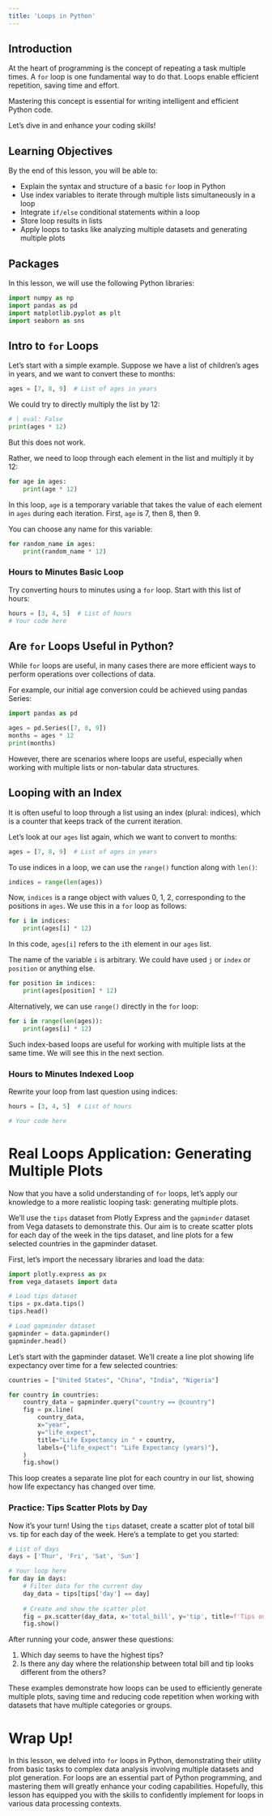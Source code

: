 ```yaml
---
title: 'Loops in Python'
---
```


## Introduction

At the heart of programming is the concept of repeating a task multiple times. A `for` loop is one fundamental way to do that. Loops enable efficient repetition, saving time and effort.

Mastering this concept is essential for writing intelligent and efficient Python code.

Let's dive in and enhance your coding skills!

## Learning Objectives

By the end of this lesson, you will be able to:

- Explain the syntax and structure of a basic `for` loop in Python
- Use index variables to iterate through multiple lists simultaneously in a loop
- Integrate `if/else` conditional statements within a loop
- Store loop results in lists
- Apply loops to tasks like analyzing multiple datasets and generating multiple plots

## Packages

In this lesson, we will use the following Python libraries:

```python
import numpy as np
import pandas as pd
import matplotlib.pyplot as plt
import seaborn as sns
```

## Intro to `for` Loops

Let's start with a simple example. Suppose we have a list of children's ages in years, and we want to convert these to months:

```python
ages = [7, 8, 9]  # List of ages in years
```

We could try to directly multiply the list by 12:

```python
# | eval: False
print(ages * 12)
```

But this does not work.

Rather, we need to loop through each element in the list and multiply it by 12:

```python
for age in ages:
    print(age * 12)
```

In this loop, `age` is a temporary variable that takes the value of each element in `ages` during each iteration. First, `age` is 7, then 8, then 9.

You can choose any name for this variable:

```python
for random_name in ages:
    print(random_name * 12)
```

::: {.callout-tip title='Practice'}

### Hours to Minutes Basic Loop

Try converting hours to minutes using a `for` loop. Start with this list of hours:

```python
hours = [3, 4, 5]  # List of hours
# Your code here
```

:::

## Are `for` Loops Useful in Python?

While `for` loops are useful, in many cases there are more efficient ways to perform operations over collections of data.

For example, our initial age conversion could be achieved using pandas Series:

```python
import pandas as pd

ages = pd.Series([7, 8, 9])
months = ages * 12
print(months)
```

However, there are scenarios where loops are useful, especially when working with multiple lists or non-tabular data structures.

## Looping with an Index

It is often useful to loop through a list using an index (plural: indices), which is a counter that keeps track of the current iteration.

Let's look at our `ages` list again, which we want to convert to months:

```python
ages = [7, 8, 9]  # List of ages in years
```

To use indices in a loop, we can use the `range()` function along with `len()`:

```python
indices = range(len(ages))
```

Now, `indices` is a range object with values 0, 1, 2, corresponding to the positions in `ages`. We use this in a `for` loop as follows:

```python
for i in indices:
    print(ages[i] * 12)
```

In this code, `ages[i]` refers to the `i`th element in our `ages` list.

The name of the variable `i` is arbitrary. We could have used `j` or `index` or `position` or anything else.

```python
for position in indices:
    print(ages[position] * 12)
```

Alternatively, we can use `range()` directly in the `for` loop:

```python
for i in range(len(ages)):
    print(ages[i] * 12)
```

Such index-based loops are useful for working with multiple lists at the same time. We will see this in the next section.

::: practice

### Hours to Minutes Indexed Loop

Rewrite your loop from last question using indices:

```python
hours = [3, 4, 5]  # List of hours

# Your code here
```

:::

# Real Loops Application: Generating Multiple Plots

Now that you have a solid understanding of `for` loops, let's apply our knowledge to a more realistic looping task: generating multiple plots.

We'll use the `tips` dataset from Plotly Express and the `gapminder` dataset from Vega datasets to demonstrate this. Our aim is to create scatter plots for each day of the week in the tips dataset, and line plots for a few selected countries in the gapminder dataset.

First, let's import the necessary libraries and load the data:

```python
import plotly.express as px
from vega_datasets import data

# Load tips dataset
tips = px.data.tips()
tips.head()

```

```python
# Load gapminder dataset
gapminder = data.gapminder()
gapminder.head()
```

Let's start with the gapminder dataset. We'll create a line plot showing life expectancy over time for a few selected countries:

```python
countries = ["United States", "China", "India", "Nigeria"]

for country in countries:
    country_data = gapminder.query("country == @country")
    fig = px.line(
        country_data,
        x="year",
        y="life_expect",
        title="Life Expectancy in " + country,
        labels={"life_expect": "Life Expectancy (years)"},
    )
    fig.show()
```

This loop creates a separate line plot for each country in our list, showing how life expectancy has changed over time.

::: {.callout-tip title='Practice'}

### Practice: Tips Scatter Plots by Day

Now it's your turn! Using the `tips` dataset, create a scatter plot of total bill vs. tip for each day of the week. Here's a template to get you started:

```python
# List of days
days = ['Thur', 'Fri', 'Sat', 'Sun']

# Your loop here
for day in days:
    # Filter data for the current day
    day_data = tips[tips['day'] == day]
    
    # Create and show the scatter plot
    fig = px.scatter(day_data, x='total_bill', y='tip', title=f'Tips on {day}')
    fig.show()
```

After running your code, answer these questions:

1. Which day seems to have the highest tips?
2. Is there any day where the relationship between total bill and tip looks different from the others?

:::

These examples demonstrate how loops can be used to efficiently generate multiple plots, saving time and reducing code repetition when working with datasets that have multiple categories or groups.


# Wrap Up!

In this lesson, we delved into `for` loops in Python, demonstrating their utility from basic tasks to complex data analysis involving multiple datasets and plot generation. For loops are an essential part of Python programming, and mastering them will greatly enhance your coding capabilities. Hopefully, this lesson has equipped you with the skills to confidently implement for loops in various data processing contexts.
